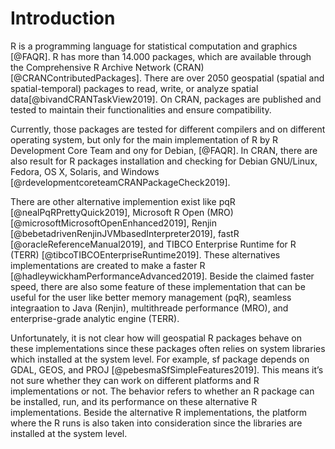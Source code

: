 # Introduction {#introduction}

R is a programming language for statistical computation and graphics [@FAQR]. R has more than 14.000 packages, which are available through the Comprehensive R Archive Network (CRAN) [@CRANContributedPackages]. There are over 2050 geospatial (spatial and spatial-temporal) packages to read, write, or analyze spatial data[@bivandCRANTaskView2019]. On CRAN, packages are published and tested to maintain their functionalities and ensure compatibility. 

Currently, those packages are tested for different compilers and on different operating system, but only for the main implementation of R by R Development Core Team and ony for Debian, [@FAQR]. In CRAN, there are also result for R packages installation and checking for Debian GNU/Linux, Fedora, OS X, Solaris, and Windows [@rdevelopmentcoreteamCRANPackageCheck2019].

There are other alternative implemention exist like pqR [@nealPqRPrettyQuick2019], Microsoft R Open (MRO) [@microsoftMicrosoftOpenEnhanced2019], Renjin [@bebetadrivenRenjinJVMbasedInterpreter2019], fastR [@oracleReferenceManual2019], and TIBCO Enterprise Runtime for R (TERR) [@tibcoTIBCOEnterpriseRuntime2019]. These alternatives implementations are created to make a faster R [@hadleywickhamPerformanceAdvanced2019]. Beside the claimed faster speed, there are also some feature of these implementation that can be useful for the user like better memory management (pqR), seamless integraation to Java (Renjin), multithreade performance (MRO), and enterprise-grade analytic engine (TERR).

Unfortunately, it is not clear how will geospatial R packages behave on these implementations since these packages often relies on system libraries which installed at the system level. For example, sf package depends on GDAL, GEOS, and PROJ [@pebesmaSfSimpleFeatures2019]. This means it’s not sure whether they can work on different platforms and R implementations or not. The behavior refers to whether an R package can be installed, run, and its performance on these alternative R implementations. Beside the alternative R implementations, the platform where the R runs is also taken into consideration since the libraries are installed at the system level.


